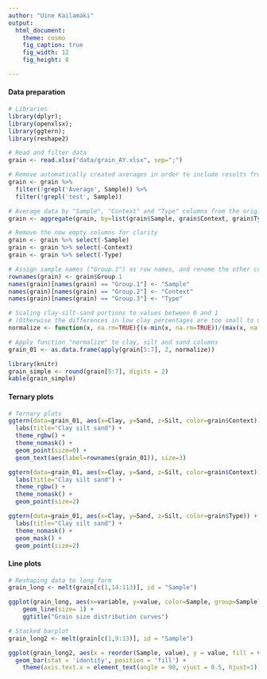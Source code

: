 ```yaml
---
author: "Uine Kailamäki"
output:
  html_document:
    theme: cosmo
    fig_caption: true
    fig_width: 12
    fig_height: 8 

---
```


#### Data preparation

```r
# Libraries
library(dplyr); 
library(openxlsx); 
library(ggtern);
library(reshape2)

# Read and filter data
grain <- read.xlsx("data/grain_AY.xlsx", sep=";")

# Remove automatically created averages in order to include results from multiple runs for the same sample
grain <- grain %>% 
  filter(!grepl('Average', Sample)) %>% 
  filter(!grepl('test', Sample))

# Average data by "Sample", "Context" and "Type" columns from the original dataset
grain <- aggregate(grain, by=list(grain$Sample, grain$Context, grain$Type), FUN=mean)

# Remove the now empty columns for clarity
grain <- grain %>% select(-Sample)
grain <- grain %>% select(-Context)
grain <- grain %>% select(-Type)

# Assign sample names ("Group.1") as row names, and rename the other created columns back to "Type" and "Area" for clarity
rownames(grain) <- grain$Group.1
names(grain)[names(grain) == "Group.1"] <- "Sample"
names(grain)[names(grain) == "Group.2"] <- "Context"
names(grain)[names(grain) == "Group.3"] <- "Type"

# Scaling clay-silt-sand portions to values between 0 and 1
# (Otherwise the differences in low clay percentages are too small to differentiate)
normalize <- function(x, na.rm=TRUE){(x-min(x, na.rm=TRUE))/(max(x, na.rm=TRUE)-min(x, na.rm=TRUE))}

# Apply function "normalize" to clay, silt and sand columns
grain_01 <- as.data.frame(apply(grain[5:7], 2, normalize))

library(knitr)
grain_simple <- round(grain[5:7], digits = 2)
kable(grain_simple)

```

#### Ternary plots

```r
# Ternary plots
ggtern(data=grain_01, aes(x=Clay, y=Sand, z=Silt, color=grain$Context)) +
  labs(title="Clay silt sand") +
  theme_rgbw() +
  theme_nomask() +
  geom_point(size=0) +
  geom_text(aes(label=rownames(grain_01)), size=3)

ggtern(data=grain_01, aes(x=Clay, y=Sand, z=Silt, color=grain$Context)) +
  labs(title="Clay silt sand") +
  theme_rgbw() +
  theme_nomask() +
  geom_point(size=2)

ggtern(data=grain_01, aes(x=Clay, y=Sand, z=Silt, color=grain$Type)) +
  labs(title="Clay silt sand") +
  theme_nomask() +
  geom_mask() +
  geom_point(size=2) 

```

#### Line plots

```r
# Reshaping data to long form
grain_long <- melt(grain[c(1,14:113)], id = "Sample") 

ggplot(grain_long, aes(x=variable, y=value, color=Sample, group=Sample)) +
    geom_line(size= 1) +
    ggtitle("Grain size distribution curves")

# Stacked barplot
grain_long2 <- melt(grain[c(1,9:13)], id = "Sample") 

ggplot(grain_long2, aes(x = reorder(Sample, value), y = value, fill = variable)) +
  geom_bar(stat = 'identity', position = 'fill') + 
    theme(axis.text.x = element_text(angle = 90, vjust = 0.5, hjust=1))

```

